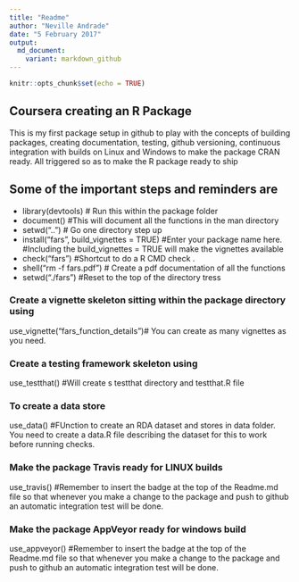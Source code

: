 ```yaml
---
title: "Readme"
author: "Neville Andrade"
date: "5 February 2017"
output: 
  md_document:
    variant: markdown_github
---
```


```r
knitr::opts_chunk$set(echo = TRUE)
```

## Coursera creating an R Package

This is my first package setup in github to play with the concepts of building packages, creating documentation, testing, github versioning, continuous integration with builds on Linux and Windows to make the package CRAN ready. All triggered so as to make the R package ready to ship


## Some of the important steps and reminders are

- library(devtools) # Run this within the package folder
- document() #This will document all the functions in the man directory
- setwd("..") # Go one directory step up
- install("fars", build_vignettes = TRUE) #Enter your package name here. #Including the build_vignettes = TRUE will make the vignettes available
- check("fars") #Shortcut to do a R CMD check .
- shell("rm -f fars.pdf") # Create a pdf documentation of all the functions
- setwd("./fars") #Reset to the top of the directory tress

### Create a vignette skeleton sitting within the package directory using

use_vignette("fars_function_details")# You can create as many vignettes as you need.

### Create a testing framework skeleton using

use_testthat() #Will create s testthat directory and testthat.R file

### To create a data store 

use_data() #FUnction to create an RDA dataset and stores in data folder. You need to create a data.R file describing the dataset for this to work before running checks.

### Make the package Travis ready for LINUX builds

use_travis() #Remember to insert the badge at the top of the Readme.md file so that whenever you make a change to the package and push to github an automatic integration test will be done.

### Make the package AppVeyor ready for windows build

use_appveyor() #Remember to insert the badge at the top of the Readme.md file so that whenever you make a change to the package and push to github an automatic integration test will be done.




